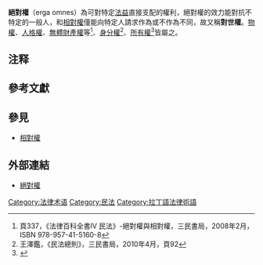 '''絕對權'''（erga omnes）為可對特定[[法益|法益]]直接支配的權利，絕對權的效力能對抗{{NoteTag|'''對抗'''在法律上指得請求他人作為或不作為|name=對抗}}不特定的一般人，和[[相對權|相對權]]僅能向特定人{{NoteTag|特定人指義務人|name=特定人}}請求作為或不作為不同，故又稱'''對世權'''。[[物權|物權]]、[[人格權|人格權]]、[[無體財產權|無體財產權]]等<ref>頁337，《法律百科全書IV 民法》-絕對權與相對權，三民書局，2008年2月，ISBN 978-957-41-5160-8</ref>、[[身分權|身分權]]<ref>王澤鑑，《民法總則》，三民書局，2010年4月，頁92</ref>、[[所有權|所有權]]<ref>{{cite web|url=http://www.justlaw.com.tw/News01.php?id=4920|title=
純粹經濟上損失|publisher=天秤座法律網}}</ref>皆屬之。

== 注释 ==
{{NoteFoot}}

==參考文獻==
{{reflist}}

==參見==
*[[相對權|相對權]]

==外部連結==
*[http://smallcollation.blogspot.com/2013/07/absolutes-rechtdroit-ab-solu.html 絕對權]

{{Authority control}}
[[Category:法律术语|Category:法律术语]]
[[Category:民法|Category:民法]]
[[Category:拉丁語法律術語|Category:拉丁語法律術語]]